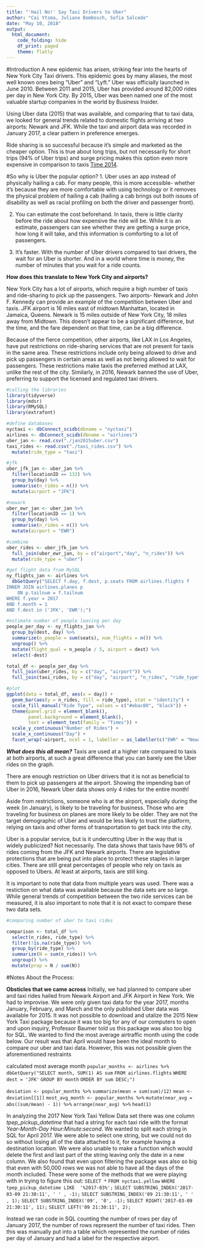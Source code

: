 ```yaml
---
title: "'Hail No!' Say Taxi Drivers to Uber"
author: "Cai Ytsma, Juliane Bombosch, Sofia Salcedo"
date: "May 10, 2018"
output: 
  html_document:
    code_folding: hide
    df_print: paged
    theme: flatly
---
```


#Introduction
A new epidemic has arisen, striking fear into the hearts of New York City Taxi drivers. This epidemic goes by many aliases, the most well known ones being "Uber" and "Lyft." Uber was officially launched in June 2010. Between 2011 and 2015, Uber has provided around 82,000 rides per day in New York City. By 2015, Uber was been named one of the most valuable startup companies in the world by Business Insider.

Using Uber data (2015) that was available, and comparing that to taxi data, we looked for general trends related to domestic flights arriving at two airports: Newark and JFK. While the taxi and airport data was recorded in January 2017, a clear pattern in preference emerges. 

Ride sharing is so successful because it’s simple and marketed as the cheaper option. This is true about long trips, but not necessarily for short trips (94% of Uber trips) and surge pricing makes this option even more expensive in comparison to taxis [Time 2014](http://time.com/3556741/uber/). 
 
#So why is Uber the popular option? 
1. Uber uses an app instead of physically hailing a cab. For many people, this is more accessible- whether it’s because they are more comfortable with using technology or it removes the physical problem of hailing a cab (hailing a cab brings out both issues of disability as well as racial profiling on both the driver and passenger front).

2. You can estimate the cost beforehand. In taxis, there is little clarity before the ride about how expensive the ride will be. While it is an estimate, passengers can see whether they are getting a surge price, how long it will take, and this information is comforting to a lot of passengers. 

3. It’s faster. With the number of Uber drivers compared to taxi drivers, the wait for an Uber is shorter. And in a world where time is money, the number of minutes that you wait for a ride counts.

**How does this translate to New York City and airports?**

New York City has a lot of airports, which require a high number of taxis and ride-sharing to pick up the passengers. Two airports- Newark and John F. Kennedy can provide an example of the competition between Uber and taxis. JFK airport is 16 miles east of midtown Manhattan, located in Jamaica, Queens. Newark is 15 miles outside of New York City, 18 miles away from Midtown. This doesn’t appear to be a significant difference, but the time, and the fare dependent on that time, can be a big difference. 

Because of the fierce competition, other airports, like LAX in Los Angeles, have put restrictions on ride-sharing services that are not present for taxis in the same area. These restrictions include only being allowed to drive and pick up passengers in certain areas as well as not being allowed to wait for passengers. These restrictions make taxis the preferred method at LAX, unlike the rest of the city. Similarly, in 2016, Newark banned the use of Uber, preferring to support the licensed and regulated taxi drivers.

```r
#calling the libraries
library(tidyverse)
library(mdsr)
library(RMySQL)
library(extrafont)

#define databases
nyctaxi <- dbConnect_scidb(dbname = "nyctaxi")
airlines <- dbConnect_scidb(dbname = "airlines")
uber_jan <- read.csv("./jan2015uber.csv")
taxi_rides <- read.csv("./taxi_rides.csv") %>%
  mutate(ride_type = "taxi")
```


```r
#jfk
uber_jfk_jan <- uber_jan %>%
  filter(locationID == 132) %>%
  group_by(day) %>%
  summarise(n_rides = n()) %>%
  mutate(airport = "JFK")

#newark
uber_ewr_jan <- uber_jan %>%
  filter(locationID == 1) %>%
  group_by(day) %>%
  summarise(n_rides = n()) %>%
  mutate(airport = "EWR")

#combine
uber_rides <- uber_jfk_jan %>%
  full_join(uber_ewr_jan, by = c("airport","day", "n_rides")) %>%
  mutate(ride_type = "uber")
```

```r
#get flight data from MySQL
ny_flights_jan <- airlines %>%
  dbGetQuery("SELECT f.day, f.dest, p.seats FROM airlines.flights f
INNER JOIN airlines.planes p
	ON p.tailnum = f.tailnum
WHERE f.year = 2017
AND f.month = 1
AND f.dest in ('JFK', 'EWR');")

#estimate number of people leaving per day
people_per_day <- ny_flights_jan %>% 
  group_by(dest, day) %>%
  summarize(n_people = sum(seats), num_flights = n()) %>%
  ungroup() %>%
  mutate(flight_qual = n_people / 5, airport = dest) %>%
  select(-dest)
```


```r
total_df <- people_per_day %>%
  full_join(uber_rides, by = c("day", "airport")) %>%
  full_join(taxi_rides, by = c("day", "airport", "n_rides", "ride_type"))
```


```r
#plot
ggplot(data = total_df, aes(x = day)) +
  geom_bar(aes(y = n_rides, fill = ride_type), stat = "identity") +
  scale_fill_manual("Ride Type", values = c("#ebac00", "black")) +
  theme(panel.grid = element_blank(),
        panel.background = element_blank(),
        text = element_text(family = "Times")) +
  scale_y_continuous("Number of Rides") +
  scale_x_continuous("Day") +
  facet_wrap(~airport, ncol = 1, labeller = as_labeller(c("EWR" = "Newark Liberty International Airport", "JFK" = "John F. Kennedy International Airport")))
```


***What does this all mean?***
Taxis are used at a higher rate compared to taxis at both airports, at such a great difference that you can barely see the Uber rides on the graph. 

There are enough restriction on Uber drivers that it is not as beneficial to them to pick up passengers at the airport. Showing the impending ban of Uber in 2016, Newark Uber data shows only 4 rides for the entire month! 

Aside from restrictions, someone who is at the airport, especially during the week (in January), is likely to be traveling for business. Those who are traveling for business on planes are more likely to be older. They are not the target demographic of Uber and would be less likely to trust the platform, relying on taxis and other forms of transportation to get back into the city. 

Uber is a popular service, but is it undercutting Uber in the way that is widely publicized? Not necessarily. The data shows that taxis have 98% of rides coming from the JFK and Newark airports. There are legislative protections that are being put into place to protect these staples in larger cities. There are still great percentages of people who rely on taxis as opposed to Ubers. At least at airports, taxis are still king.

It is important to note that data from multiple years was used. There was a restiction on what data was available because the data sets are so large. While general trends of competition between the two ride services can be measured, it is also important to note that it is not exact to compare these two data sets. 

```r
#comparing number of uber to taxi rides

comparison <- total_df %>%
  select(n_rides, ride_type) %>%
  filter(!is.na(ride_type)) %>%
  group_by(ride_type) %>%
  summarize(N = sum(n_rides)) %>%
  ungroup() %>%
  mutate(prop = N / sum(N))
```

#Notes About the Process:

**Obsticles that we came across**
Initially, we had planned to compare uber and taxi rides hailed from Newark Airport and JFK Airport in New York. We had to improvise. We were only given taxi data for the year 2017, months January, February, and March and the only published Uber data was available for 2015. It was not possible to download and utalize the 2015 New York Taxi package because it was too big for any of our computers to open and upon inquiry, Professor Baumer told us this package was also too big for SQL. We wanted to find the most average airtraffic month using the code below. Our result was that April would have been the ideal month to compare our uber and taxi data. However, this was not possible given the aforementioned restraints  

  calculated most average month
```popular_months <- airlines %>%```
```dbGetQuery("SELECT month, SUM(1) AS sum```
```FROM airlines.flights```
```WHERE dest = 'JFK'```
```GROUP BY month```
```ORDER BY sum DESC;")```

```deviation <- popular_months %>%```
```summarize(mean = sum(sum)/12)```
```mean <- deviation[[1]]```
```most_avg_month <- popular_months %>%```
```mutate(near_avg = abs((sum/mean) - 1)) %>%```
```arrange(near_avg) %>%```
```head(1)```

In analyzing the 2017 New York Taxi Yellow Data set there was one column *tpep_pickup_datetime* that had a string for each taxi ride with the format *Year-Month-Day Hour:Minute:second*. We wanted to split each string in SQL for April 2017. We were able to select one string, but we could not do so without losing all of the data attached to it, for example having a destination location. We were also unable to make a function which would delete the first and last part of the string leaving only the date in a new column. We also found that even upon filtering the package was also so big that even with 50,000 rows we was not able to have all the days of the month included. These were some of the methods that we were playing with in trying to figure this out:
```SELECT *```
```FROM nyctaxi.yellow```
```WHERE tpep_pickup_datetime LIKE  '%2017-03%';```
```SELECT SUBSTRING_INDEX('2017-03-09 21:30:11', ' ' , -1);```
```SELECT SUBSTRING_INDEX('09 21:30:11', ' ' , 1);```
```SELECT SUBSTRING_INDEX('09', '0', -1);```
```SELECT RIGHT('2017-03-09 21:30:11', 11);```
```SELECT LEFT('09 21:30:11', 2);```

Instead we ran code in SQL counting the number of rows per day of January 2017, the number of rows represent the number of taxi rides. Then this was manually put into a table which represented the number of rides per day of January and had a label for the respective airport. 
